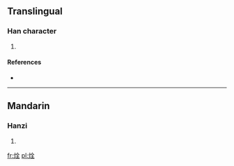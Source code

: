 ==Translingual==

===Han character===
{{Han char|rn=86|rad=火|as=06|sn=10|four=9881<sub>4</sub>|canj=火人一土 (FOMG)}}

# {{defn|Han|sort=火06}}

====References====
* {{Han ref|kx=0669.150|dkj=18986|hdz=32200.110|uh=70C7|ud=28871|bh=D279|bd=53881}}

----

==Mandarin==

===Hanzi===
{{cmn-hanzi|pin=[[quàn]] ([[quan4]])|wg=ch'üan<sup>4</sup>}}

# {{defn|Mandarin|sort=火06}}

[[fr:烇]]
[[pl:烇]]